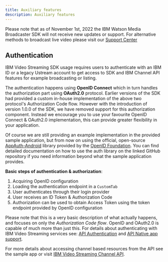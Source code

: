 ```yaml
---
title: Auxiliary features
description: Auxiliary features
---
```


<InlineNotification kind="warning" className="bx--no-gutter-sm">

Please note that as of November 1st, 2022 the IBM Watson Media Broadcaster SDK will not receive new updates or support. For alternative methods to broadcast live video please visit our [Support Center](https://support.video.ibm.com/hc/en-us/categories/200545448-Broadcasting-on-IBM-Watson-Media)

</InlineNotification>

## Authentication
IBM Video Streaming SDK usage requires users to authenticate with an IBM ID or a legacy Ustream account to get access to SDK and IBM Channel API features for example broadcasting or listing.

The authentication happens using **OpenID Connect** which in turn handles the authorization part using **OAuth2.0** protocol.
Earlier versions of the SDK had provided a custom in-house implementation of the above two protocol's Authorization Code flow.
However with the introduction of version 1.0.0 of the SDK, we have removed support for this authorization component.
Instead we encourage you to use your favourite OpenID Connect & OAuth2.0 implementation, this can provide greater flexibility in your application.

Of course we are still providing an example implementation in the provided sample application, but from now on using the official, open-source [AppAuth-Android] library provided by the [OpenID Foundation].
You can find detailed documentation on how to use the auth library on the linked GitHub repository if you need information beyond what the sample application provides.

**Basic steps of authentication & authorization**:
1. Acquiring OpenID configuration
2. Loading the authentication endpoint in a `CustomTab`
3. User authenticates through their login provider
4. User receives an ID Token & Authorization Code
5. Authorization can be used to obtain Access Token using the token endpoint provided by OpenID configuration

Please note that this is a very basic description of what actually happens, and focuses on only the *Authorization Code flow*. OpenID and OAuth2.0 is capable of much more than just this.
For details about authenticating with IBM Video Streaming services see: [API Authentication](https://developers.video.ibm.com/api-basics-authentication) and [API Native app support].

For more details about accessing channel based resources from the API see the sample app or visit [IBM Video Streaming Channel API].

[API/SDK access]: https://video.ibm.com/dashboard/integrations/api-access
[API Authentication]: https://developers.video.ibm.com/api-basics-authentication
[API Native app support]: https://developers.video.ibm.com/api-basics-native-apps
[IBM Video Streaming Channel API]: https://developers.video.ibm.com/channel-api-basic-channel-management
[AppAuth-Android]: https://github.com/openid/AppAuth-Android
[OpenID Foundation]: https://openid.net/
